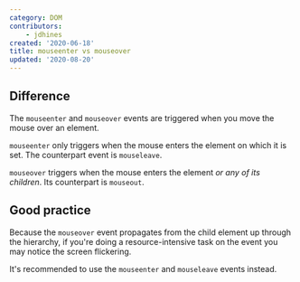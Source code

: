 ```yaml
---
category: DOM
contributors:
    - jdhines
created: '2020-06-18'
title: mouseenter vs mouseover
updated: '2020-08-20'
---
```


## Difference

The `mouseenter` and `mouseover` events are triggered when you move the mouse over an element.

`mouseenter` only triggers when the mouse enters the element on which it is set. The counterpart event is `mouseleave`.

`mouseover` triggers when the mouse enters the element _or any of its children_. Its counterpart is `mouseout`.

## Good practice

Because the `mouseover` event propagates from the child element up through the hierarchy, if you're doing a resource-intensive task on the event you may notice the screen flickering.

It's recommended to use the `mouseenter` and `mouseleave` events instead.
